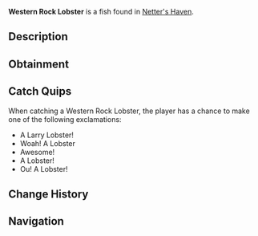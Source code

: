 {{FishInfobox
|image          = Western Rock Lobster.png
|rarity         = Common
|sea            = Second Sea
|location       = [[Netter's Haven]]
|sublocation    = 
|sources        = Lobster Cage
|radar_location = 
|xp             = 65
|weather        = Clear
|time           = Day
|season         = Summer, Autumn
|bait           = 
|base_weight    = 5
|base_value     = 120
|weight_range   = 3.1
|base_chance    = 90
|base_resil     = 90
}}
'''Western Rock Lobster''' is a {{Rarity|Common}} fish found in [[Netter's Haven]].

== Description ==
{{Description|Lobsters are valuable crustaceans known for their rich, succulent meat. Lobsters are most active in the summer to autumn, and are commonly caught in crab cages during calm clear days.|Bestiary Entry}}

== Obtainment ==
{{Description|Caught in oceans using a lobster cage.|Bestiary Hint}}

== Catch Quips ==
When catching a Western Rock Lobster, the player has a chance to make one of the following exclamations:
* A Larry Lobster!
* Woah! A Lobster
* Awesome!
* A Lobster!
* Ou! A Lobster!

== Change History ==
{{Change History|{{subst:Current Version}}}}

== Navigation ==
{{Fish Navbox|Netter's Haven}}